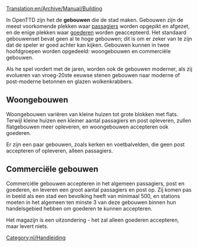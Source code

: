 [[Translation:en/Archive/Manual/Building]]

In OpenTTD zijn het de '''gebouwen''' die de stad maken. Gebouwen zijn de meest voorkomende plekken waar [[nl/Manual/Base Set/Cargos/Passagiers|passagiers]] worden opgepikt en afgezet, en de enige plekken waar [[nl/Manual/Base Set/Cargos/Goederen|goederen]] worden geaccepteerd. Het standaard gebouwenset bevat geen al te hoge gebouwen; dit is om er zeker van te zijn dat de speler er goed achter kan kijken. Gebouwen kunnen in twee hoofdgroepen worden opgedeeld: woongebouwen en commerciële  gebouwen.

Als he spel vordert met de jaren, worden ook de gebouwen moderner, als zij evolueren van vroeg-20ste eeuwse stenen gebouwen naar moderne of post-moderne betonnen en glazen wolkenkrabbers.

==Woongebouwen==
Woongebouwen variëren van kleine huizen tot grote blokken met flats. Terwijl kleine huizen een kleiner aantal passagiers en post opleveren, zullen flatgebouwen meer opleveren, en woongebouwen accepteren ook goederen.

Er zijn een paar gebouwen, zoals kerken en voetbalvelden, die geen post accepteren of opleveren, alleen passagiers.

==Commerciële gebouwen==
Commerciële gebouwen accepteren in het algemeen passagiers, post en goederen, en leveren een groot aantal passagiers en post op. Zij komen pas in beeld als een stad een bevolking heeft van minimaal 500, en stations moeten in het algemeen ten minste 3 van deze gebouwen binnen hun handelsgebied hebben om goederen te kunnen accepteren.

Het magazijn is een uitzondering - het zal alleen goederen accepteren, maar levert niets.

[[Category:nl/Handleiding]]